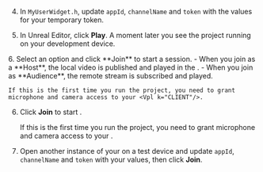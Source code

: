 <PlatformWrapper platform="unreal">

4.  In `MyUserWidget.h`, update `appId`, `channelName` and `token` with the values for your temporary token.

1.  In Unreal Editor, click **Play**. A moment later you see the project running on your development device.

<ProductWrapper product="interactive-live-streaming">
6. Select an option and click **Join** to start a session.
    - When you join as a **Host**, the local video is published and played in the <Vpl k="CLIENT"/>.
    - When you join as **Audience**, the remote stream is subscribed and played.

    If this is the first time you run the project, you need to grant microphone and camera access to your <Vpl k="CLIENT"/>.

</ProductWrapper>

<ProductWrapper notAllowed="interactive-live-streaming">

6. Click **Join** to start <Vpd k = "PRODUCT"/>.

    If this is the first time you run the project, you need to grant microphone and camera access to your <Vpl k="CLIENT"/>.

</ProductWrapper>

7. Open another instance of your <Vpl k = "CLIENT" /> on a test device and update `appId`, `channelName` and `token` with your values, then click **Join**.

</PlatformWrapper>
